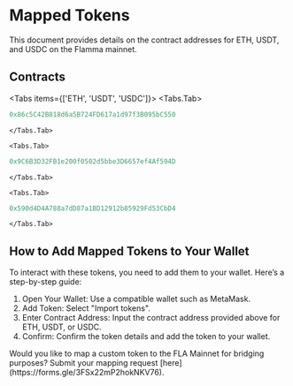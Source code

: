 
# Mapped Tokens

This document provides details on the contract addresses for ETH, USDT, and USDC on the Flamma mainnet.

## Contracts

<Tabs items={['ETH', 'USDT', 'USDC']}>
    <Tabs.Tab>
``` js copy
0x86c5C42B818d6a5B724FD617a1d97f3B095bC550
```
    </Tabs.Tab>

    <Tabs.Tab>
``` js copy
0x9C6B3D32FB1e200f0502d5bbe3D6657ef4Af594D
```
    </Tabs.Tab>

    <Tabs.Tab>
``` js copy
0x590d4D4A788a7dD87a1BD12912b85929Fd53CbD4
```
    </Tabs.Tab>
</Tabs>

## How to Add Mapped Tokens to Your Wallet

To interact with these tokens, you need to add them to your wallet. Here’s a step-by-step guide:

1. Open Your Wallet: Use a compatible wallet such as MetaMask.
2. Add Token: Select "Import tokens".
3. Enter Contract Address: Input the contract address provided above for ETH, USDT, or USDC.
4. Confirm: Confirm the token details and add the token to your wallet.
 
<Callout type="info" emoji="🌈">
Would you like to map a custom token to the FLA Mainnet for bridging purposes? Submit your mapping request [here](https://forms.gle/3FSx22mP2hokNKV76).
</Callout>


